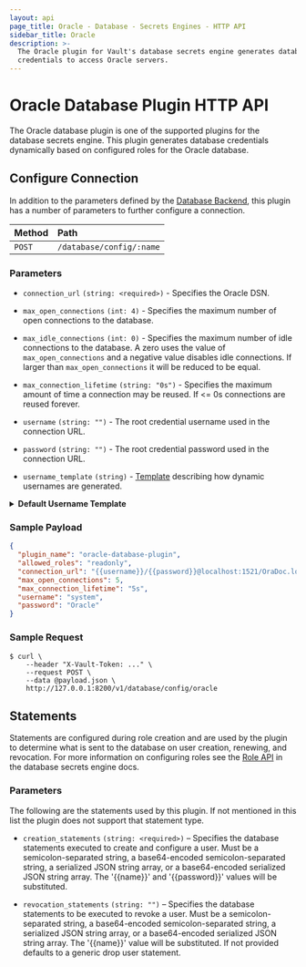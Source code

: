 ```yaml
---
layout: api
page_title: Oracle - Database - Secrets Engines - HTTP API
sidebar_title: Oracle
description: >-
  The Oracle plugin for Vault's database secrets engine generates database
  credentials to access Oracle servers.
---
```


# Oracle Database Plugin HTTP API

The Oracle database plugin is one of the supported plugins for the database
secrets engine. This plugin generates database credentials dynamically based on
configured roles for the Oracle database.

## Configure Connection

In addition to the parameters defined by the [Database
Backend](/api/secret/databases#configure-connection), this plugin
has a number of parameters to further configure a connection.

| Method | Path                     |
| :----- | :----------------------- |
| `POST` | `/database/config/:name` |

### Parameters

- `connection_url` `(string: <required>)` - Specifies the Oracle DSN.

- `max_open_connections` `(int: 4)` - Specifies the maximum number of open
  connections to the database.

- `max_idle_connections` `(int: 0)` - Specifies the maximum number of idle
  connections to the database. A zero uses the value of `max_open_connections`
  and a negative value disables idle connections. If larger than
  `max_open_connections` it will be reduced to be equal.

- `max_connection_lifetime` `(string: "0s")` - Specifies the maximum amount of
  time a connection may be reused. If <= 0s connections are reused forever.

- `username` `(string: "")` - The root credential username used in the connection URL.

- `password` `(string: "")` - The root credential password used in the connection URL.

- `username_template` `(string)` - [Template](/vault/docs/concepts/username-templating) describing how
  dynamic usernames are generated.

<details>
<summary><b>Default Username Template</b></summary>

```
{{ printf "V_%s_%s_%s_%s" (.DisplayName | truncate 8) (.RoleName | truncate 8) (random 20) (unix_time) | truncate 30 | uppercase | replace "-" "_" | replace "." "_" }}
```

<details>
<summary><b>Example Usernames:</b></summary>

| Example       |                                  |
| ------------- | -------------------------------- |
| `DisplayName` | `token`                          |
| `RoleName`    | `myrolename`                     |
| Username      | `V_TOKEN_MYROLENA_JNFRLKSZZMXJE` |

| Example       |                                  |
| ------------- | -------------------------------- |
| `DisplayName` | `amuchlonger_dispname`           |
| `RoleName`    | `role-name-with-dashes`          |
| Username      | `V_AMUCHLON_ROLE_NAM_LUHU9XQM6Y` |

</details>
</details>

### Sample Payload

```json
{
  "plugin_name": "oracle-database-plugin",
  "allowed_roles": "readonly",
  "connection_url": "{{username}}/{{password}}@localhost:1521/OraDoc.localhost",
  "max_open_connections": 5,
  "max_connection_lifetime": "5s",
  "username": "system",
  "password": "Oracle"
}
```

### Sample Request

```shell-session
$ curl \
    --header "X-Vault-Token: ..." \
    --request POST \
    --data @payload.json \
    http://127.0.0.1:8200/v1/database/config/oracle
```

## Statements

Statements are configured during role creation and are used by the plugin to
determine what is sent to the database on user creation, renewing, and
revocation. For more information on configuring roles see the [Role
API](/api/secret/databases#create-role) in the database secrets engine docs.

### Parameters

The following are the statements used by this plugin. If not mentioned in this
list the plugin does not support that statement type.

- `creation_statements` `(string: <required>)` – Specifies the database
  statements executed to create and configure a user. Must be a
  semicolon-separated string, a base64-encoded semicolon-separated string, a
  serialized JSON string array, or a base64-encoded serialized JSON string
  array. The '{{name}}' and '{{password}}' values will be substituted.

- `revocation_statements` `(string: "")` – Specifies the database statements to
  be executed to revoke a user. Must be a semicolon-separated string, a
  base64-encoded semicolon-separated string, a serialized JSON string array, or
  a base64-encoded serialized JSON string array. The '{{name}}' value will be
  substituted. If not provided defaults to a generic drop user statement.
